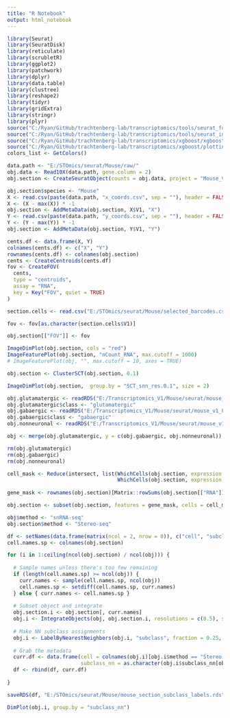 ```yaml
---
title: "R Notebook"
output: html_notebook
---
```



```r

library(Seurat)
library(SeuratDisk)
library(reticulate)
library(scrubletR)
library(ggplot2)
library(patchwork)
library(dplyr)
library(data.table)
library(clustree)
library(reshape2)
library(tidyr)
library(gridExtra)
library(stringr)
library(plyr)
source("C:/Ryan/GitHub/trachtenberg-lab/transcriptomics/tools/seurat_functions.R")
source("C:/Ryan/GitHub/trachtenberg-lab/transcriptomics/tools/seurat_integration_functions.R")
source("C:/Ryan/GitHub/trachtenberg-lab/transcriptomics/xgboost/xgboost_train.R")
source("C:/Ryan/GitHub/trachtenberg-lab/transcriptomics/xgboost/plottingFxns.R")
colors_list <- GetColors()

data.path <- "E:/STOmics/seurat/Mouse/raw/"
obj.data <- Read10X(data.path, gene.column = 2)
obj.section <- CreateSeuratObject(counts = obj.data, project = "Mouse_V1_Stereo-seq")

obj.section$species <- "Mouse"
X <- read.csv(paste(data.path, "x_coords.csv", sep = ""), header = FALSE)
X <- (X - max(X)) * -1
obj.section <- AddMetaData(obj.section, X$V1, "X")
Y <- read.csv(paste(data.path, "y_coords.csv", sep = ""), header = FALSE)
Y <- (Y - max(Y)) * -1
obj.section <- AddMetaData(obj.section, Y$V1, "Y")

cents.df <- data.frame(X, Y)
colnames(cents.df) <- c("X", "Y")
rownames(cents.df) <- colnames(obj.section)
cents <- CreateCentroids(cents.df)
fov <- CreateFOV(
  cents, 
  type = "centroids",
  assay = "RNA",
  key = Key("FOV", quiet = TRUE)
)

section.cells <- read.csv("E:/STOmics/seurat/Mouse/selected_barcodes.csv", header = FALSE)

fov <- fov[as.character(section.cells$V1)]

obj.section[["FOV"]] <- fov

```


```r

ImageDimPlot(obj.section, cols = "red")
ImageFeaturePlot(obj.section, "nCount_RNA", max.cutoff = 1000)
# ImageFeaturePlot(obj, "", max.cutoff = 10, axes = TRUE)

```


```r

obj.section <- ClusterSCT(obj.section, 0.1)

```


```r

ImageDimPlot(obj.section,  group.by = "SCT_snn_res.0.1", size = 2)

```


```r

obj.glutamatergic <- readRDS("E:/Transcriptomics_V1/Mouse/seurat/mouse_v1_P38_glutamatergic_processed.rds")
obj.glutamatergic$class <- "glutamatergic"
obj.gabaergic <- readRDS("E:/Transcriptomics_V1/Mouse/seurat/mouse_v1_P38_gabaergic_processed.rds")
obj.gabaergic$class <- "gabaergic"
obj.nonneuronal <- readRDS("E:/Transcriptomics_V1/Mouse/seurat/mouse_v1_P38_nonneuronal_processed.rds")

obj <- merge(obj.glutamatergic, y = c(obj.gabaergic, obj.nonneuronal))

rm(obj.glutamatergic)
rm(obj.gabaergic)
rm(obj.nonneuronal)

```


```r

cell_mask <- Reduce(intersect, list(WhichCells(obj.section, expression = nFeature_RNA > 50),
                                    WhichCells(obj.section, expression = nCount_RNA > 100)))
  
gene_mask <- rownames(obj.section)[Matrix::rowSums(obj.section[["RNA"]]@counts > 0) > 8]

obj.section <- subset(obj.section, features = gene_mask, cells = cell_mask)

```


```r

obj$method <- "snRNA-seq"
obj.section$method <- "Stereo-seq"

```


```r

df <- setNames(data.frame(matrix(ncol = 2, nrow = 0)), c("cell", "subclass_nn"))
cell.names.sp <- colnames(obj.section)

for (i in 1:ceiling(ncol(obj.section) / ncol(obj))) {
  
  # Sample names unless there's too few remaining
  if (length(cell.names.sp) >= ncol(obj)) {
    curr.names <- sample(cell.names.sp, ncol(obj))
    cell.names.sp <- setdiff(cell.names.sp, curr.names)
  } else { curr.names <- cell.names.sp }
  
  # Subset object and integrate
  obj.section.i <- obj.section[, curr.names]
  obj.i <- IntegrateObjects(obj, obj.section.i, resolutions = c(0.5), subsample = FALSE)
  
  # Make NN subclass assignments
  obj.i <- LabelByNearestNeighbors(obj.i, "subclass", fraction = 0.25, n.neighbors = 100)
  
  # Grab the metadata
  curr.df <- data.frame(cell = colnames(obj.i)[obj.i$method == "Stereo-seq"], 
                        subclass_nn = as.character(obj.i$subclass_nn[obj.i$method == "Stereo-seq"]))
  df <- rbind(df, curr.df)
  
}

saveRDS(df, "E:/STOmics/seurat/Mouse/mouse_section_subclass_labels.rds")

```


```r

DimPlot(obj.i, group.by = "subclass_nn")

```











